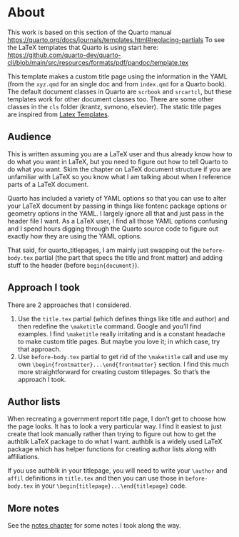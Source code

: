 # About

This work is based on this section of the Quarto manual <https://quarto.org/docs/journals/templates.html#replacing-partials> To see the LaTeX templates that Quarto is using start here: <https://github.com/quarto-dev/quarto-cli/blob/main/src/resources/formats/pdf/pandoc/template.tex>

This template makes a custom title page using the information in the YAML (from the `xyz.qmd` for an single doc and from `index.qmd` for a Quarto book). The default document classes in Quarto are `scrbook` and `srcartcl`, but these templates work for other document classes too. There are some other classes in the `cls` folder (krantz, svmono, elsevier). The static title pages are inspired from [Latex Templates](http://www.latextemplates.com/cat/title-pages#google_vignette). 

## Audience

This is written assuming you are a LaTeX user and thus already know how to do what you want in LaTeX, but you need to figure out how to tell Quarto to do what you want. Skim the chapter on LaTeX document structure if you are unfamiliar with LaTeX so you know what I am talking about when I reference parts of a LaTeX document.

Quarto has included a variety of YAML options so that you can use to alter your LaTeX document by passing in things like fontenc package options or geometry options in the YAML. I largely ignore all that and just pass in the header file I want. As a LaTeX user, I find all those YAML options confusing and I spend hours digging through the Quarto source code to figure out exactly how they are using the YAML options.

That said, for quarto_titlepages, I am mainly just swapping out the `before-body.tex` partial (the part that specs the title and front matter) and adding stuff to the header (before `begin{document}`).


## Approach I took

There are 2 approaches that I considered.

1.  Use the `title.tex` partial (which defines things like title and author) and then redefine the `\maketitle` command. Google and you'll find examples. I find `\maketitle` really irritating and is a constant headache to make custom title pages. But maybe you love it; in which case, try that approach.
2.  Use `before-body.tex` partial to get rid of the `\maketitle` call and use my own `\begin{frontmatter}...\end{frontmatter}` section. I find this much more straightforward for creating custom titlepages. So that's the approach I took.

## Author lists

When recreating a government report title page, I don't get to choose how the page looks. It has to look a very particular way. I find it easiest to just create that look manually rather than trying to figure out how to get the authblk LaTeX package to do what I want. authblk is a widely used LaTeX package which has helper functions for creating author lists along with affiliations.

If you use authblk in your titlepage, you will need to write your `\author` and `affil` definitions in `title.tex` and then you can use those in `before-body.tex` in your `\begin{titlepage}...\end{titlepage}` code.

## More notes

See the [notes chapter](@sec-notes) for some notes I took along the way.


